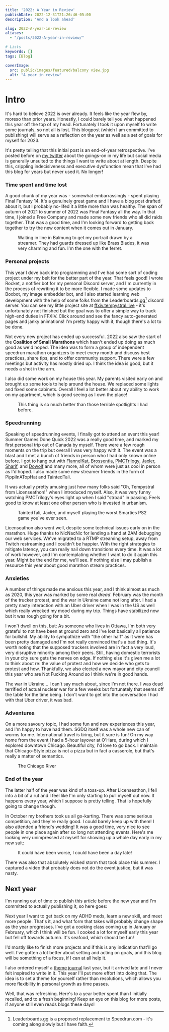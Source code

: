 ```yaml
---
title: '2022: A Year in Review'
publishDate: 2022-12-31T21:26:46-05:00
description: 'And a look ahead'

slug: 2022-A-year-in-review
aliases:
  - "/posts/2022-A-year-in-review/"

# Lists
keywords: []
tags: [Blog]

coverImage:
  src: public/images/featured/balcony view.jpg
  alt: "A year in review"
---
```



# Intro
It's hard to believe 2022 is over already. It feels like the year flew by, moreso than prior years. Honestly, I could barely tell you what happened this year off the top of my head. Fortunately I took it upon myself to write some journals, so not all is lost. This blogpost (which I am committed to publishing) will serve as a reflection on the year as well as a set of goals for myself for 2023.

It's pretty telling that this initial post is an end-of-year retrospective. I've posted before on [my twitter](https://twitter.com/tempystral) about the goings-on in my life but social media is generally unsuited to the things I want to write about at length. Despite this, crippling indecisiveness and executive dysfunction mean that I've had this blog for years but never used it. No longer!

### Time spent and time lost
A good chunk of my year was - somewhat embarrassingly - spent playing Final Fantasy 14. It's a genuinely great game and I have a blog post drafted about it, but I probably no-lifed it a little more than was healthy. The span of autumn of 2021 to summer of 2022 was Final Fantasy all the way. In that time, I joined a Free Company and made some new friends who all did raids together. That was a good time, and I'm looking forward to getting back together to try the new content when it comes out in January.

<Figure src="images/Players waiting in line for a portrait by thepopotoartist.png">
Waiting in line in Balmung to get my portrait drawn by a streamer. They had guards dressed up like Brass Blades, it was very charming and fun. I'm the one with the ferret.
</Figure>

### Personal projects
This year I dove back into programming and I've had some sort of coding project under my belt for the better part of the year. That feels good! I wrote Rocket, a notifier bot for my personal Discord server, and I'm currently in the process of rewriting it to be more flexible. I made some updates to Boxbot, my image embedder bot, and I also started learning web development with the help of some folks from the Leaderboards.gg[^1] discord server. You can see my little project site at [ffxiv.tempystral.live](https://ffxiv.tempystral.live/) - it's unfortunately not finished but the goal was to offer a simple way to track high-end duties in FFXIV. Click around and see the fancy auto-generated pages and janky animations! I'm pretty happy with it, though there's a lot to be done.

Not every new project has ended up successful. 2022 also saw the start of the **Coalition of Small Marathons** which hasn't ended up doing as much good as we'd hoped. The idea was to form a group of independent speedrun marathon organizers to meet every month and discuss best practices, share tips, and to offer community support. There were a few meetings but activity has mostly dried up. I think the idea is good, but it needs a shot in the arm.

I also did some work on my house this year. My parents visited early on and brought up some tools to help around the house. We replaced some lights and fixed some cabinets. Overall I feel a lot better about my ability to work on my apartment, which is good seeing as I own the place!

<Figure src="images/IMG_20220318_105514.jpg"command="Fill" options="800x500 center webp q90 photo Lanczos">
This thing is so much better than those terrible spotlights I had before.
</Figure>

### Speedrunning
Speaking of speedrunning events, I finally got to attend an event this year! Summer Games Done Quick 2022 was a really good time, and marked my first personal trip out of Canada by myself. There were a few rough moments on the trip but overall I was very happy with it. The event was a blast and I met a bunch of friends in person who I had only known online before. I got to hang out with [FlannelKat](https://twitch.tv/flannelkat), [Brossentia](https://twitch.tv/brossentia), [PMCTrilogy](https://twitch.tv/pmctrilogy), [Jaxler](https://twitch.tv/jaxler1), [Sharif](https://twitch.tv/sharfers), and [Dowolf](https://twitch.tv/dowolf) and many more, all of whom were just as cool in person as I'd hoped. I also made some new streamer friends in the form of PippiInATopHat and TaintedTali.

It was actually pretty amusing just how many folks said "Oh, Tempystral from Licenseathon!" when I introduced myself. Also, it was very funny watching PMCTrilogy's eyes light up when I said "stroad" in passing. Feels good to know at least one other person who is invested in urbanism.

<Figure src="images/IMG20220627180530.jpg">
TaintedTali, Jaxler, and myself playing the worst Smarties PS2 game you've ever seen.
</Figure>

Licenseathon also went well, despite some technical issues early on in the marathon. Huge thanks to NicNacNic for lending a hand at 2AM debugging our web services. We've migrated to a RTMP streaming setup, away from Twitch restreaming and I couldn't be happier. With the right strategies to mitigate latency, you can really nail down transitions every time. It was a lot of work however, and I'm contemplating whether I want to do it again this year. Might be the end for me, we'll see. If nothing else I may publish a resource this year about good marathon stream practices.

### Anxieties
A number of things made me anxious this year, and I think almost as much as 2020, this year was marked by some real _dread_. February was the month of the trucker protest, and the war in Ukraine came not long after. I had a pretty nasty interaction with an Uber driver when I was in the US as well which really wrecked my mood during my trip. Things have stabilized now but it was rough going for a bit.

I won't dwell on this, but: As someone who lives in Ottawa, I'm both very grateful to not have been at ground zero and I've lost basically all patience for bullshit. My ability to sympathize with "the other half" as it were has been pretty damaged and I'm not really convinced that's a bad thing. It's worth noting that the supposed truckers involved are in fact a very loud, very disruptive minority among their peers. Still, having domestic terrorists in your city sure gets the nerves on edge. If nothing else it's given me a lot to think about re: the value of protest and how we decide who gets to protest and how. Thankfully, we also elected a new mayor and city council this year who are Not Fucking Around so I think we're in good hands.

The war in Ukraine... I can't say much about, since I'm not there. I was dead terrified of actual nuclear war for a few weeks but fortunately that seems off the table for the time being. I don't want to get into the conversation I had with that Uber driver, it was bad.

### Adventures
On a more savoury topic, I had some fun and new experiences this year, and I'm happy to have had them. SGDQ itself was a whole new can of worms for me. International travel is tiring, but it sure is fun! On my way home from the event I had a 5-hour layover at O'Hare, during which I explored downtown Chicago. Beautiful city, I'd love to go back. I maintain that Chicago-Style pizza is not a pizza but in fact a casserole, but that's really a matter of semantics.

<Figure src="images/IMG20220703151917.jpg">
The Chicago River
</Figure>

### End of the year
The latter half of the year was kind of a toss-up. After Licenseathon, I fell into a bit of a rut and I feel like I'm only starting to pull myself out now. It happens every year, which I suppose is pretty telling. That is hopefully going to change though.

In October my brothers took us all go-karting. There was some serious competition, and they're really good. I could barely keep up with them! I also attended a friend's wedding! It was a good time, very nice to see people in one place again after so long not attending events. Here's me looking very unimpressed at myself for showing up a whole day early in my new suit:

<Figure src="images/IMG20221013181141.jpg" width="400">
It could have been worse, I could have been a day late!
</Figure>

There was also that absolutely wicked storm that took place this summer. I captured a video that probably does not do the event justice, but it was nasty.
<Youtube url="2fRTzJ631a0" />


## Next year
I'm running out of time to publish this article before the new year and I'm committed to actually publishing it, so here goes:

Next year I want to get back on my ADHD meds, learn a new skill, and meet more people. That's it, and what form that takes will probably change shape as the year progresses. I've got a cooking class coming up in January or February, which I think will be fun. I cooked a lot for myself early this year but fell off towards autumn. It's seafood, which should be fun!

I'd mostly like to finish more projects and if this is any indication that'll go well. I've gotten a lot better about setting and acting on goals, and this blog will be something of a focus, if I can at all help it.

I also ordered myself a [theme journal](https://www.themesystem.com/) last year, but it arrived late and I never felt inspired to write in it. This year I'll put more effort into doing that. The idea is to set a theme for yourself rather than resolutions, which allows you more flexibility in personal growth as time passes.

Well, that was refreshing. Here's to a year better spent than I initially recalled, and to a fresh beginning! Keep an eye on this blog for more posts, if anyone still even reads blogs these days!

[^1]: Leaderboards.gg is a proposed replacement to Speedrun.com - it's coming along slowly but I have faith.
